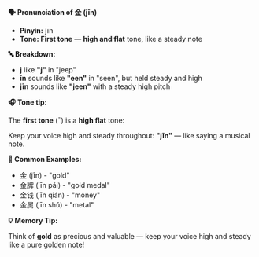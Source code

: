 **🗣️ Pronunciation of 金 (jīn)**

- **Pinyin:** jīn
- **Tone: First tone** — **high and flat** tone, like a steady note

**🔤 Breakdown:**

- **j** like **"j"** in "jeep"
- **īn** sounds like **"een"** in "seen", but held steady and high
- **jīn** sounds like **"jeen"** with a steady high pitch

**🎧 Tone tip:**

The **first tone** (ˉ) is a **high flat** tone:

Keep your voice high and steady throughout: **"jīn"** — like saying a musical note.

**📝 Common Examples:**

- 金 (jīn) - "gold"
- 金牌 (jīn pái) - "gold medal"
- 金钱 (jīn qián) - "money"
- 金属 (jīn shǔ) - "metal"

**💡 Memory Tip:**

Think of **gold** as precious and valuable — keep your voice high and steady like a pure golden
note!
